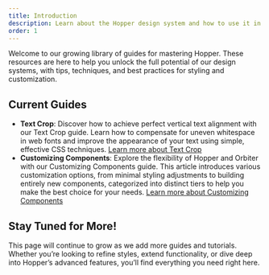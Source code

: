 ```yaml
---
title: Introduction
description: Learn about the Hopper design system and how to use it in your projects.
order: 1
---
```


Welcome to our growing library of guides for mastering Hopper. These resources are here to help you unlock the full potential of our design systems, with tips, techniques, and best practices for styling and customization.

## Current Guides

- **Text Crop**: Discover how to achieve perfect vertical text alignment with our Text Crop guide. Learn how to compensate for uneven whitespace in web fonts and improve the appearance of your text using simple, effective CSS techniques. [Learn more about Text Crop](./guides/text-crop)
- **Customizing Components**: Explore the flexibility of Hopper and Orbiter with our Customizing Components guide. This article introduces various customization options, from minimal styling adjustments to building entirely new components, categorized into distinct tiers to help you make the best choice for your needs. [Learn more about Customizing Components](./guides/components)

## Stay Tuned for More!

This page will continue to grow as we add more guides and tutorials. Whether you’re looking to refine styles, extend functionality, or dive deep into Hopper’s advanced features, you’ll find everything you need right here.

